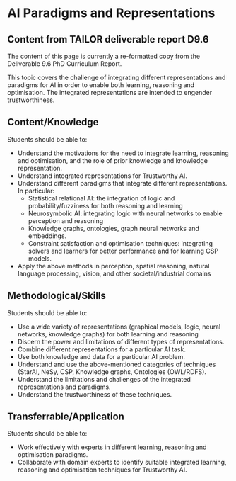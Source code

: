 # AI Paradigms and Representations

::: {.callout-note icon="true" collapse="false"}
# Content from TAILOR deliverable report D9.6 

The content of this page is currently a re-formatted copy from the Deliverable
9.6 PhD Curriculum Report.
:::

This topic covers the challenge of integrating different representations and
paradigms for AI in order to enable both learning, reasoning and optimisation.
The integrated representations are intended to engender trustworthiness. 

## Content/Knowledge

Students should be able to:

-   Understand the motivations for the need to integrate learning,
    reasoning and optimisation, and the role of prior knowledge and
    knowledge representation.
-   Understand integrated representations for Trustworthy AI.
-   Understand different paradigms that integrate different
    representations. In particular:
    -   Statistical relational AI: the integration of logic and
        probability/fuzziness for both reasoning and learning
    -   Neurosymbolic AI: integrating logic with neural networks to
        enable perception and reasoning
    -   Knowledge graphs, ontologies, graph neural networks and
        embeddings.
    -   Constraint satisfaction and optimisation techniques: integrating
        solvers and learners for better performance and for learning
        CSP models.
-   Apply the above methods in perception, spatial reasoning, natural
    language processing, vision, and other societal/industrial domains

## Methodological/Skills

Students should be able to:

-   Use a wide variety of representations (graphical models, logic,
    neural networks, knowledge graphs) for both learning and reasoning
-   Discern the power and limitations of different types of
    representations.
-   Combine different representations for a particular AI task.
-   Use both knowledge and data for a particular AI problem.
-   Understand and use the above-mentioned categories of techniques
    (StarAI, NeSy, CSP, Knowledge graphs, Ontologies (OWL/RDFS).
-   Understand the limitations and challenges of the integrated
    representations and paradigms.
-   Understand the trustworthiness of these techniques.

## Transferrable/Application

Students should be able to:

-   Work effectively with experts in different learning, reasoning and
    optimisation paradigms.
-   Collaborate with domain experts to identify suitable integrated
    learning, reasoning and optimisation techniques for Trustworthy
    AI.

